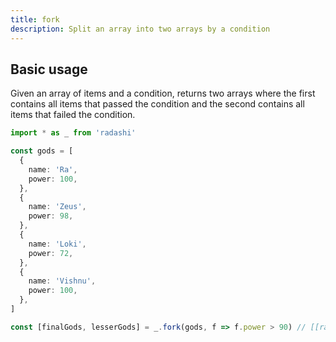 ```yaml
---
title: fork
description: Split an array into two arrays by a condition
---
```


## Basic usage

Given an array of items and a condition, returns two arrays where the first contains all items that passed the condition and the second contains all items that failed the condition.

```ts
import * as _ from 'radashi'

const gods = [
  {
    name: 'Ra',
    power: 100,
  },
  {
    name: 'Zeus',
    power: 98,
  },
  {
    name: 'Loki',
    power: 72,
  },
  {
    name: 'Vishnu',
    power: 100,
  },
]

const [finalGods, lesserGods] = _.fork(gods, f => f.power > 90) // [[ra, vishnu, zues], [loki]]
```
